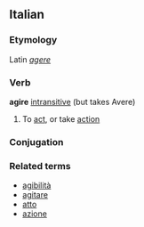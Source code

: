 ==Italian==
===Etymology===
Latin ''[[agere]]''
===Verb===
'''agire''' [[intransitive]] (but takes Avere)
# To [[act]], or take [[action]]
===Conjugation===
{{it-conj-ire-b|ag|Avere}}
===Related terms===
*[[agibilità]]
*[[agitare]]
*[[atto]]
*[[azione]]